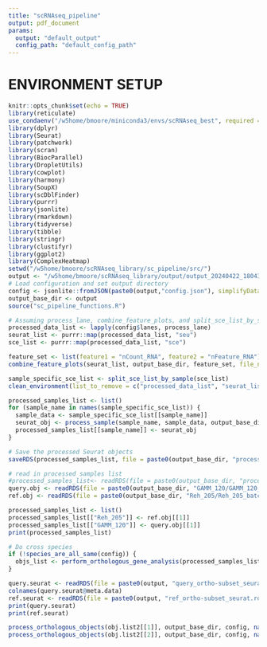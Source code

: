 ```yaml
---
title: "scRNAseq_pipeline"
output: pdf_document
params:
  output: "default_output" 
  config_path: "default_config_path" 
---
```


# ENVIRONMENT SETUP

```r
knitr::opts_chunk$set(echo = TRUE)
library(reticulate)
use_condaenv("/w5home/bmoore/miniconda3/envs/scRNAseq_best", required = TRUE)#"/root/miniconda/envs/scrnaseq"
library(dplyr)
library(Seurat)
library(patchwork)
library(scran)
library(BiocParallel)
library(DropletUtils)
library(cowplot)
library(harmony)
library(SoupX)
library(scDblFinder)
library(purrr)
library(jsonlite)
library(rmarkdown)
library(tidyverse)
library(tibble)
library(stringr)
library(clustifyr)
library(ggplot2)
library(ComplexHeatmap)
setwd("/w5home/bmoore/scRNAseq_library/sc_pipeline/src/")
output <- "/w5home/bmoore/scRNAseq_library/output/output_20240422_180439/"
# Load configuration and set output directory
config <- jsonlite::fromJSON(paste0(output,"config.json"), simplifyDataFrame = FALSE)
output_base_dir <- output
source("sc_pipeline_functions.R")
```
```r
# Assuming process_lane, combine_feature_plots, and split_sce_list_by_sample are defined in 'sc_pipeline_functions.R'
processed_data_list <- lapply(config$lanes, process_lane)
seurat_list <- purrr::map(processed_data_list, "seu")
sce_list <- purrr::map(processed_data_list, "sce")

feature_set <- list(feature1 = "nCount_RNA", feature2 = "nFeature_RNA")
combine_feature_plots(seurat_list, output_base_dir, feature_set, file_name_base = "post_soupx_qc")

sample_specific_sce_list <- split_sce_list_by_sample(sce_list)
clean_environment(list_to_remove = c("processed_data_list", "seurat_list", "feature_set"))

processed_samples_list <- list()
for (sample_name in names(sample_specific_sce_list)) {
  sample_data <- sample_specific_sce_list[[sample_name]]
  seurat_obj <- process_sample(sample_name, sample_data, output_base_dir, config)
  processed_samples_list[[sample_name]] <- seurat_obj
}

# Save the processed Seurat objects
saveRDS(processed_samples_list, file = paste0(output_base_dir, "processed_seurat_objects.rds"))
```
```r
# read in processed samples list
#processed_samples_list<- readRDS(file = paste0(output_base_dir, "processed_seurat_objects.rds"))
query.obj <- readRDS(file = paste0(output_base_dir, "GAMM_120/GAMM_120_batchcorr_seurat_obj.rds"))
ref.obj <- readRDS(file = paste0(output_base_dir, "Reh_205/Reh_205_batchcorr_seurat_obj.rds"))
```
```r
processed_samples_list <- list()
processed_samples_list[["Reh_205"]] <- ref.obj[[1]]
processed_samples_list[["GAMM_120"]] <- query.obj[[1]]
print(processed_samples_list)
```
```r
# Do cross species
if (!species_are_all_same(config)) {
  objs_list <- perform_orthologous_gene_analysis(processed_samples_list, config, output_base_dir)
}
```
```r
query.seurat <- readRDS(file = paste0(output, "query_ortho-subset_seurat.rds"))
colnames(query.seurat@meta.data)
ref.seurat <- readRDS(file = paste0(output, "ref_ortho-subset_seurat.rds"))
print(query.seurat)
print(ref.seurat)
```
```r
process_orthologous_objects(obj.list2[[1]], output_base_dir, config, names(processed_samples_list)[1])
process_orthologous_objects(obj.list2[[2]], output_base_dir, config, names(processed_samples_list)[2])

```


